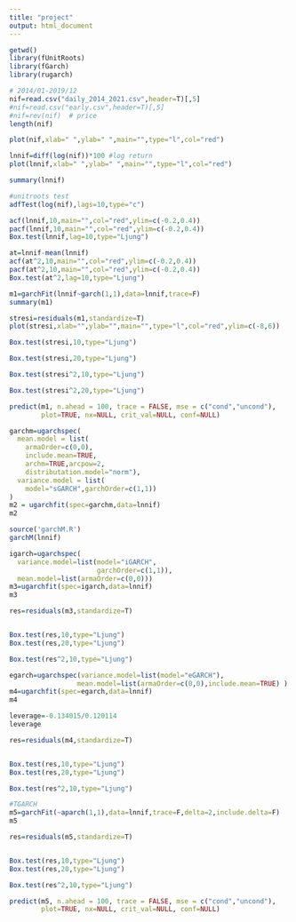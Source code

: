 ---
title: "project"
output: html_document
---

```{r}
getwd()
library(fUnitRoots)
library(fGarch)
library(rugarch)
```

```{r}
# 2014/01-2019/12
nif=read.csv("daily_2014_2021.csv",header=T)[,5]
#nif=read.csv("early.csv",header=T)[,5]
#nif=rev(nif)  # price
length(nif)
```

```{r}
plot(nif,xlab=" ",ylab=" ",main="",type="l",col="red")
```

```{r}
lnnif=diff(log(nif))*100 #log return
plot(lnnif,xlab=" ",ylab=" ",main="",type="l",col="red")
```

```{r}
summary(lnnif)
```

```{r}
#unitroots test
adfTest(log(nif),lags=10,type="c")
```

```{r}
acf(lnnif,10,main="",col="red",ylim=c(-0.2,0.4))
pacf(lnnif,10,main="",col="red",ylim=c(-0.2,0.4))
Box.test(lnnif,lag=10,type="Ljung")
```

```{r}
at=lnnif-mean(lnnif)
acf(at^2,10,main="",col="red",ylim=c(-0.2,0.4))
pacf(at^2,10,main="",col="red",ylim=c(-0.2,0.4))
Box.test(at^2,lag=10,type="Ljung")
```

```{r}
m1=garchFit(lnnif~garch(1,1),data=lnnif,trace=F)
summary(m1)
```

```{r}
stresi=residuals(m1,standardize=T)
plot(stresi,xlab="",ylab="",main="",type="l",col="red",ylim=c(-8,6))
```

```{r}
Box.test(stresi,10,type="Ljung")

Box.test(stresi,20,type="Ljung")

Box.test(stresi^2,10,type="Ljung")

Box.test(stresi^2,20,type="Ljung")
```

```{r}
predict(m1, n.ahead = 100, trace = FALSE, mse = c("cond","uncond"),
        plot=TRUE, nx=NULL, crit_val=NULL, conf=NULL)
```

```{r}
garchm=ugarchspec(
  mean.model = list(
    armaOrder=c(0,0),
    include.mean=TRUE,
    archm=TRUE,arcpow=2,
    distributation.model="norm"),
  variance.model = list(
    model="sGARCH",garchOrder=c(1,1))
)
m2 = ugarchfit(spec=garchm,data=lnnif)
m2
```

```{r}
source('garchM.R')
garchM(lnnif)
```

```{r}
igarch=ugarchspec(
  variance.model=list(model="iGARCH",
                      garchOrder=c(1,1)),
  mean.model=list(armaOrder=c(0,0)))
m3=ugarchfit(spec=igarch,data=lnnif)
m3
```

```{r}
res=residuals(m3,standardize=T)


Box.test(res,10,type="Ljung")
Box.test(res,20,type="Ljung")

Box.test(res^2,10,type="Ljung")
```



```{r}
egarch=ugarchspec(variance.model=list(model="eGARCH"),
                 mean.model=list(armaOrder=c(0,0),include.mean=TRUE) )
m4=ugarchfit(spec=egarch,data=lnnif)
m4
```

```{r}
leverage=-0.134015/0.120114
leverage
```


```{r}
res=residuals(m4,standardize=T)


Box.test(res,10,type="Ljung")
Box.test(res,20,type="Ljung")

Box.test(res^2,10,type="Ljung")
```

```{r}
#TGARCH
m5=garchFit(~aparch(1,1),data=lnnif,trace=F,delta=2,include.delta=F)
m5
```

```{r}
res=residuals(m5,standardize=T)


Box.test(res,10,type="Ljung")
Box.test(res,20,type="Ljung")

Box.test(res^2,10,type="Ljung")
```

```{r}
predict(m5, n.ahead = 100, trace = FALSE, mse = c("cond","uncond"),
        plot=TRUE, nx=NULL, crit_val=NULL, conf=NULL)
```
















